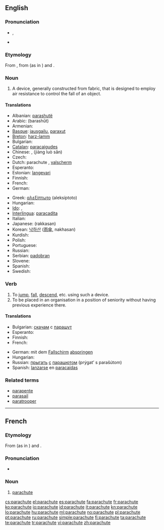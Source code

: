 {{wikipedia|dab=parachute (disambiguation)|parachute}}
==English==

===Pronunciation===
* {{IPA|/ˈpærəʃuːt/}}, {{SAMPA|/'p{r@Su:t/}}
* {{audio|en-us-parachute.ogg|Audio (US)}}

===Etymology===
From {{etyl|fr}} {{term|parachute|lang=fr}}, from {{term|para-||protection against|lang=fr}} (as in {{term|parasol|lang=fr}}) and {{term|chute||fall|lang=fr}}.

===Noun===
{{wikipedia}}
{{en-noun}}

# A device, generally constructed from fabric, that is designed to employ air resistance to control the fall of an object.

====Translations====
{{trans-top|a device designed to control the fall of an object}}
* Albanian: [[parashutë]] {{f}}
* Arabic: {{Arab|[[براشوت]]}} (barashūt) {{m}}
* Armenian: {{t-|hy|պարաշյուտ|tr=parašyut}}
* [[Basque]]: [[jausgailu]], [[paraxut]]
* [[Breton]]: [[harz-lamm]] {{m}}
* Bulgarian: {{t+|bg|парашут|m}}
* [[Catalan]]: [[paracaigudes]] {{m}}
* Chinese: {{Hani|[[降落傘]]}}, {{Hani|[[降落伞]]}} (jiàng luò sǎn)
* Czech: {{t-|cs|padák|m}}
* Dutch: parachute {{m}}, [[valscherm]] {{n}}
* Esperanto: {{t-|eo|paraŝuto|xs=Esperanto}}
* Estonian: [[langevari]]
* Finnish: {{t-|fi|laskuvarjo}}
* French: {{t+|fr|parachute|m}}
* German: {{t+|de|Fallschirm|m}}
{{trans-mid}}
* Greek: [[αλεξίπτωτο]] (aleksíptoto) {{n}}
* Hungarian: {{t+|hu|ejtőernyő}}
* [[Ido]]: {{t-|io|parashuto|xs=Ido}},  {{t-|io|parafalo|xs=Ido}}
* [[Interlingua]]: [[paracadita]]
* Italian: {{t-|it|paracadute|m}}
* Japanese: {{Jpan|[[落下傘]]}} (rakkasan)
* Korean: [[낙하산]] ([[雨傘]], nakhasan)
* Kurdish: {{ku-Arab|[[په‌ڕاشوت]]}}
* Polish: {{t+|pl|spadochron|m}}
* Portuguese: {{t+|pt|pára-quedas|m}}
* Russian: {{t+|ru|парашют|m|tr=parašjút}}
* Serbian: [[padobran]]
* Slovene: {{t+|sl|padalo|n}}
* Spanish: {{t-|es|paracaídas|m}}
* Swedish: {{t+|sv|fallskärm|c}}
{{trans-bottom}}

===Verb===
{{en-verb|parachut|ing}}

# To [[jump]], [[fall]], [[descend]], etc. using such a device.
# To be placed in an organisation in a position of seniority without having previous experience there.

====Translations====
{{trans-top|to jump with a parachute}}
* Bulgarian: [[скачам]] с [[парашут]]
* Esperanto: {{t-|eo|paraŝuti|xs=Esperanto}}
* Finnish: {{t+|fi|hypätä}} {{t-|fi|laskuvarjo|alt=laskuvarjolla}}
* French: {{t+|fr|parachuter}}
{{trans-mid}}
* German: mit dem [[Fallschirm]] [[abspringen]]
* Hungarian: {{t|hu|ejtőernyőzik}}
* Russian: [[прыгать]] [[с#Russian|с]] [[парашют|парашютом]] (prýgat’ s parašútom)
* Spanish: [[lanzarse]] en [[paracaídas]]
{{trans-bottom}}

===Related terms===
* [[parapente]]
* [[parasail]]
* [[paratrooper]]

----

==French==

===Etymology===
From {{term|para-||protection against|lang=fr}} (as in {{term|parasol|lang=fr}}) and {{term|chute||fall|lang=fr}}.

===Pronunciation===
* {{audio|Fr-parachute.ogg|audio}}

===Noun===
{{fr-noun|m}}

# [[#Noun|parachute]]

[[cs:parachute]]
[[el:parachute]]
[[es:parachute]]
[[fa:parachute]]
[[fr:parachute]]
[[ko:parachute]]
[[io:parachute]]
[[id:parachute]]
[[it:parachute]]
[[kn:parachute]]
[[lo:parachute]]
[[hu:parachute]]
[[ml:parachute]]
[[no:parachute]]
[[pl:parachute]]
[[pt:parachute]]
[[ru:parachute]]
[[simple:parachute]]
[[fi:parachute]]
[[ta:parachute]]
[[te:parachute]]
[[tr:parachute]]
[[vi:parachute]]
[[zh:parachute]]